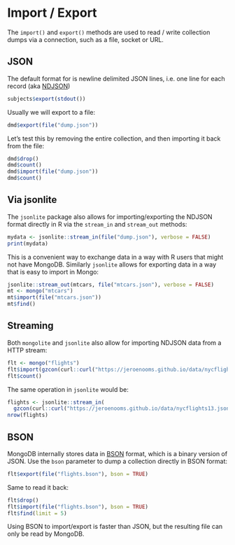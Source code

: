 # Import / Export

The `import()` and `export()` methods are used to read / write collection dumps via a connection, such as a file, socket or URL. 

## JSON

The default format for is newline delimited JSON lines, i.e. one line for each record (aka [NDJSON](http://ndjson.org/))

```r
subjects$export(stdout())
```

Usually we will export to a file:

```r
dmd$export(file("dump.json"))
```

Let's test this by removing the entire collection, and then importing it back from the file:

```r
dmd$drop()
dmd$count()
dmd$import(file("dump.json"))
dmd$count()
```

## Via jsonlite

The `jsonlite` package also allows for importing/exporting the NDJSON format directly in R via the `stream_in` and `stream_out` methods:

```r
mydata <- jsonlite::stream_in(file("dump.json"), verbose = FALSE)
print(mydata)
```

This is a convenient way to exchange data in a way with R users that might not have MongoDB. Similarly `jsonlite` allows for exporting data in a way that is easy to import in Mongo:

```r
jsonlite::stream_out(mtcars, file("mtcars.json"), verbose = FALSE)
mt <- mongo("mtcars")
mt$import(file("mtcars.json"))
mt$find()
```

## Streaming

Both `mongolite` and `jsonlite` also allow for importing NDJSON data from a HTTP stream:

```r
flt <- mongo("flights")
flt$import(gzcon(curl::curl("https://jeroenooms.github.io/data/nycflights13.json.gz")))
flt$count()
```

The same operation in `jsonlite` would be:

```r
flights <- jsonlite::stream_in(
  gzcon(curl::curl("https://jeroenooms.github.io/data/nycflights13.json.gz")), verbose = FALSE)
nrow(flights)
```

## BSON

MongoDB internally stores data in [BSON](http://bsonspec.org/spec.html) format, which is a binary version of JSON. Use the `bson` parameter to dump a collection directly in BSON format:

```r
flt$export(file("flights.bson"), bson = TRUE)
```

Same to read it back:

```r
flt$drop()
flt$import(file("flights.bson"), bson = TRUE)
flt$find(limit = 5)
```

Using BSON to import/export is faster than JSON, but the resulting file can only be read by MongoDB.  

